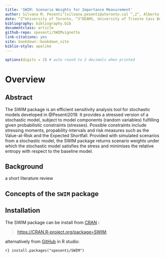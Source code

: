 ```yaml
---
title: 'SWIM: Scenario Weights for Importance Measurement'
author: Silvana M. Pesenti^[silvana.pesenti@utoronto.ca] ^,2^, Alberto Bettini, Pietro Millossovich^3,4^, Andreas Tsanakas^4^ 
date: ^2^University of Toronto, ^3^DEAMS, University of Trieste Cass Business School, ^4^Cass Business School, City, University of London
bibliography: bibliography.bib
documentclass: article
github-repo: spesenti/SWIMvignette
link-citations: yes
site: bookdown::bookdown_site
biblio-style: apalike
---
```


``` r
options(digits = 2) # auto round to 2 decimals when printed
```


# Overview
## Abstract


The SWIM package is an efficient sensitivity analysis tool for stochastic models developed in @Pesenti2019. It provides a stressed version of a stochastic model, subject to model components (random variables) fulfilling given probabilistic constraints (stresses). Possible constraints include stressing moments, propability intervals and risk measures such as the Value-at-Risk and the Expected Shortfall. Provided with simulated scenarios from a stochastic model, the SWIM package returns scenario weights under which the stochastic model satisfies the stress and minimises the relative entropy with respect to the baseline model. 



## Background
a short literature review



## Concepts of the `SWIM` package



## Installation

The SWIM package can be install from [CRAN](https://CRAN.R-project.org/package=SWIM) :

> 
<https://CRAN.R-project.org/package=SWIM>;


alternatively from [GitHub](https://github.com/spesenti/SWIM) in R studio:


``` r}
install.packages("spesenti/SWIM")
```
